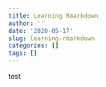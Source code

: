 ```yaml
---
title: Learning Rmarkdown
author: ''
date: '2020-05-17'
slug: learning-rmarkdown
categories: []
tags: []
---
```

test
